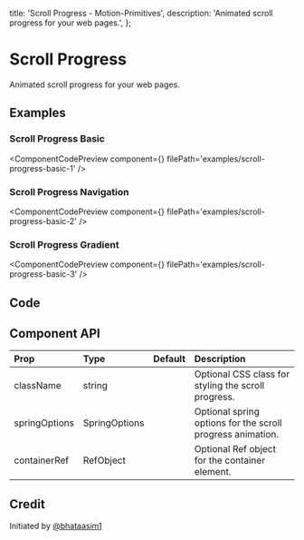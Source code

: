   title: 'Scroll Progress - Motion-Primitives',
  description: 'Animated scroll progress for your web pages.',
};


# Scroll Progress

Animated scroll progress for your web pages.

## Examples

### Scroll Progress Basic

<ComponentCodePreview
  component={<ScrollProgressBasic1 />}
  filePath='examples/scroll-progress-basic-1'
/>

### Scroll Progress Navigation

<ComponentCodePreview
  component={<ScrollProgressBasic2 />}
  filePath='examples/scroll-progress-basic-2'
/>

### Scroll Progress Gradient

<ComponentCodePreview
  component={<ScrollProgressBasic3 />}
  filePath='examples/scroll-progress-basic-3'
/>

## Code

<CodeBlock filePath='components/core/scroll-progress.tsx' />

## Component API

| Prop          | Type          | Default | Description                                                |
| :------------ | :------------ | :------ | :--------------------------------------------------------- |
| className     | string        |         | Optional CSS class for styling the scroll progress.        |
| springOptions | SpringOptions |         | Optional spring options for the scroll progress animation. |
| containerRef  | RefObject     |         | Optional Ref object for the container element.             |

## Credit

Initiated by [@bhataasim1](https://github.com/bhataasim1)
